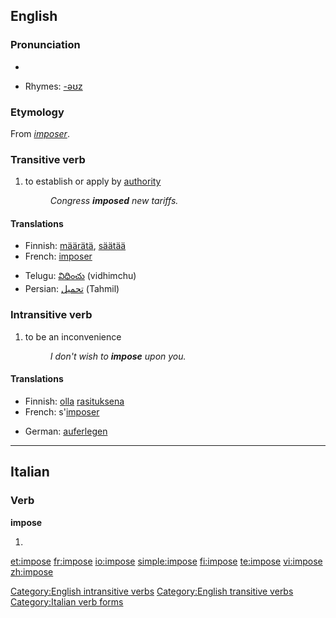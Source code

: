==English==

===Pronunciation===
*{{audio|en-us-impose.ogg|Audio (US)}}

*Rhymes: [[Rhymes:English:-əʊz|-əʊz]]

===Etymology===
From {{MF.}} ''[[imposer]]''.

===Transitive verb===
{{rfc-trverb|Transitive verb}}
{{en-verb|imposes|imposing|imposed}}

# to establish or apply by [[authority]]
#:''Congress '''imposed''' new tariffs.''

====Translations====
{{top}}
*Finnish: [[määrätä]], [[säätää]]
*French: [[imposer]]
{{mid}}
*Telugu: [[విధించు]] (vidhimchu)
*Persian: [[تحمیل]] (Tahmil)
{{bottom}}

===Intransitive verb===
{{en-verb|imposes|imposing|imposed}}

# to be an inconvenience
#:''I don't wish to '''impose''' upon you.''

====Translations====
{{top}}
*Finnish: [[olla]] [[rasituksena]]
*French: s'[[imposer]]
{{mid}}
*German: [[auferlegen]]
{{bottom}}

[[Category:English intransitive verbs]]
[[Category:English transitive verbs]]

----

==Italian==

===Verb===
'''impose'''

# {{form of|[[third-person|Third-person]] [[singular]] [[past historic]]|[[imporre#Italian|imporre]]|lang=Italian}}

[[Category:Italian verb forms]]

[[et:impose]]
[[fr:impose]]
[[io:impose]]
[[simple:impose]]
[[fi:impose]]
[[te:impose]]
[[vi:impose]]
[[zh:impose]]